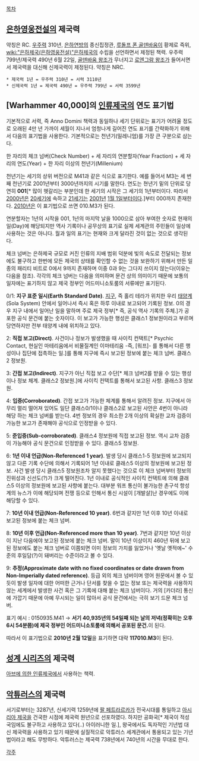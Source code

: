 [[목차]]

== [[은하영웅전설]]의 제국력 ==
약칭은 RC. [[우주력]] 310년, [[은하연방]]의 종신집정관, [[루돌프 폰 골덴바움]]이 황제로 즉위, [[wiki:"은하제국(은하영웅전설)"은하제국]]의 수립을 선언하면서 제정된 책력. 우주력 799년/제국력 490년 6월 22일, [[골덴바움 왕조]]가 무너지고 [[로엔그람 왕조]]가 들어서면서 제국력을 대신해 신제국력이 제정된다. 약칭은 NRC.

 * 제국력 1년 = 우주력 310년 = 서력 3110년
 * 신제국력 1년 = 제국력 490년 = 우주력 799년 = 서력 3599년
== [Warhammer 40,000]의 [[인류제국]]의 연도 표기법 ==
기본적으로 서력, 즉 Anno Domini 책력과 동일하나 세기 단위로는 표기가 어려울 정도로 오래된 4만 년 가까이 세월이 지나서 엄청나게 길어진 연도 표기를 간략화하기 위해서 다음의 표기법을 사용한다. 기본적으로는 천년기(밀레니엄)를 가장 큰 구분으로 삼는다.

한 자리의 체크 넘버(Check Number) + 세 자리의 연분할자(Year Fraction) + 세 자리의 연도(Year) + 한 자리 이상의 천년기(Millenium)

천년기는 세기의 상위 버전으로 M41과 같은 식으로 표기한다. 예를 들어서 M3는 세 번째 천년기로 2001년부터 3000년까지의 시기를 말한다. 연도는 쳔년기 밑의 단위로 당연히 '''001'''[* 많이 헷갈리는 부분인데 한 세기의 시작은 그 세기의 1년부터이다. 따라서 [[2000년]]은 [[20세기]]에 속하고 [[21세기]]는 [[2001년]] [[1월 1일]]부터이다.]부터 000까지 존재한다. [[2010년]]은 이 표기법으로 쓰면 010.M3가 된다.

연분할자는 1년의 시작을 001, 1년의 마지막 날을 1000으로 삼아 부여한 숫자로 현재의 일(Day)에 해당되지만 역사 기록이나 공무상의 표기로 실제 세계관의 주민들이 일상에 사용하는 것은 아니다. 월과 일의 표기는 현재와 크게 달라진 것이 없는 것으로 생각된다.

체크 넘버는 은하제국 규모로 커진 인류의 지배 범위 덕분에 빛의 속도로 전달되는 정보에도 불구하고 한번에 모든 제국의 상태를 확인할 수 없는 것을 보완하기 위해서 만든 일종의 패리티 비트로 0에서 9까지 존재하며 이중 0과 9는 그다지 쓰이지 않는다(이유는 다음을 참조). 각각의 체크 넘버는 다음을 의미하며 문건 상의 의미이기 때문에 보통의 일자에는 표기하지 않고 제국 정부인 어드미니소토룸의 서류에만 표기된다.

0/1: '''지구 표준 일시(Earth Standard Date)'''. [[지구]], 즉 홀리 테라가 위치한 우리 [[태양계]](Sola System) 안에서 일어나서 즉시 혹은 하루 이내로 보고되어 기록된 정보. 0의 경우 지구 내에서 일어난 일을 말하며 주로 제국 정부[* 즉, 공식 역사 기록의 주체.]가 공포한 공식 문건에 붙는 숫자이다. 이 보고가 가능한 행성은 클래스1 정보원이라고 부르며 당연하지만 전부 태양계 내에 위치하고 있다.

2: '''직접 보고(Direct)'''. 사건이나 정보가 발생했을 때 사이킥 컨택트[* Psychic Contact, 현실인 마테리움에서 비물질계인 이마테리움 -즉, [워프]- 를 통해서 다른 행성이나 집단에 접촉하는 일.]를 통해 지구에 즉시 보고된 정보에 붙는 체크 넘버. 클래스2 정보원.

3: '''간접 보고(Indirect)'''. 지구가 아닌 직접 보고 수단[* 체크 넘버2를 받을 수 있는 행성이나 정보 체계. 클래스2 정보원.]에 사이킥 컨택트를 통해서 보고된 사항. 클래스3 정보원.

4: '''입증(Corroborated)'''. 간접 보고가 가능한 체계를 통해서 알려진 정보. 지구에서 아무리 멀리 떨어져 있어도 일단 클래스0/1이나 클래스2로 보고된 사안은 4번이 아니라 해당 하는 체크 넘버를 받는다. 4번 정보의 경우 최소한 2개 이상의 확실한 교차 검증이 가능한 보고가 존재해야 공식으로 인정받을 수 있다.

5: '''준입증(Sub-corroborated)'''. 클래스4 정보원에 직접 보고된 정보. 역시 교차 검증이 가능해야 공식 문건으로 인정받을 수 있다. 클래스5 정보원.

6: '''1년 이내 언급(Non-Referenced 1 year)'''. 발생 당시 클래스1-5 정보원에 보고되지 않고 다른 기록 수단에 의해서 기록되어 1년 이내로 클래스5 이상의 정보원에 보고된 정보. 사건 발생 당시 클래스5 정보원조차 알지 못했다는 것으로 이 체크 넘버부터 정보의 진위성과 신선도(?)가 크게 떨어진다. 1년 이내로 공식적인 사이킥 컨택트에 의해 클래스5 이상의 정보원에 보고된 사항에 붙는다. 대부분 워프 통신이 불가능한 촌구석 항성계의 뉴스가 이에 해당되며 전쟁 등으로 인해서 통신 시설이 [개발살]난 경우에도 이에 해당할 수 있다.

7: '''10년 이내 언급(Non-Referenced 10 year)'''. 6번과 같지만 1년 이후 10년 이내로 보고된 정보에 붙는 체크 넘버. 

8: '''10년 이후 언급(Non-Referenced more than 10 year)'''. 7번과 같지만 10년 이상이 지난 다음에야 보고된 정보에 붙는 체크 넘버. 말이 10년 이상이지 460년 뒤에 보고된 정보에도 붙는 체크 넘버로 이쯤되면 이미 정보의 가치를 잃었거나 '옛날 옛적에~' 수준의 후일담(?)이 돼버리는 수준이라고 볼 수 있다.

9: '''추정(Approximate date with no fixed coordinates or date drawn from Non-Imperially dated reference)'''. 등급 외의 체크 넘버이며 영어 원문에서 볼 수 있듯이 발생 일자에 대한 어떠한 근거나 단서를 찾을 수 없는 정보 또는 제국력을 사용하지 않는 세계에서 발생한 사건 혹은 그 기록에 대해 붙는 체크 넘버이다. 거의 [카더라] 통신에 가깝기 때문에 아예 무시되는 일이 많아서 공식 문건에서는 극히 보기 드문 체크 넘버.

표기 예시 : 0150935.M41 → '''서기 40,935년의 54일째 되는 날의 저녁(정확히는 오후 6시 54분쯤)에 제국 정부인 어드미니소토룸에 의해서 공포된 문건.'''이 된다.

따라서 이 표기법으로 '''2010년 2월 12일'''을 표기하면 대략 '''117010.M3'''이 된다.

== [[성계 시리즈]]의 제국력 ==
[[아브에 의한 인류제국]]에서 사용하는 책력.

== [[악튜러스]]의 제국력 ==
서기로부터는 3287년, 신세기력 1259년에 [[팔 페트라르카]]가 전국시대를 통일하고 [[아시리아 제국]]을 건국한 시점에 제국력 원년으로 선포하였다. 하지만 공화국[* 제국이 적성국임에도 불구하고 사용하고 있다(..) 아이러니한 일.], 왕국에서도 독자적인 기년법 대신 제국력을 사용하고 있기 때문에 실질적으로 악튜러스 세계관에서 통용되고 있는 기년법이라고 해도 무방하다. 악튜러스는 제국력 738년에서 740년의 시간을 무대로 한다.

[[각주]]
